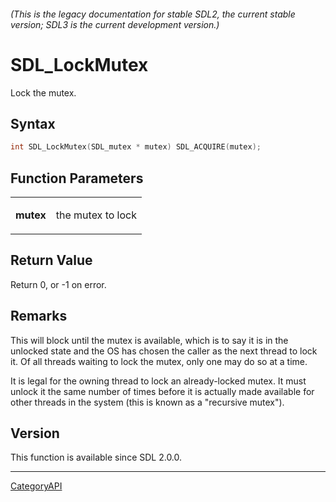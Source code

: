 ====== (This is the legacy documentation for stable SDL2, the current stable version; SDL3 is the current development version.) ======
= SDL_LockMutex =

Lock the mutex.

== Syntax ==

<syntaxhighlight lang='c'>
int SDL_LockMutex(SDL_mutex * mutex) SDL_ACQUIRE(mutex);
</syntaxhighlight>

== Function Parameters ==

{|
|'''mutex'''
|the mutex to lock
|}

== Return Value ==

Return 0, or -1 on error.

== Remarks ==

This will block until the mutex is available, which is to say it is in the
unlocked state and the OS has chosen the caller as the next thread to lock
it. Of all threads waiting to lock the mutex, only one may do so at a time.

It is legal for the owning thread to lock an already-locked mutex. It must
unlock it the same number of times before it is actually made available for
other threads in the system (this is known as a "recursive mutex").

== Version ==

This function is available since SDL 2.0.0.

----
[[CategoryAPI]]



